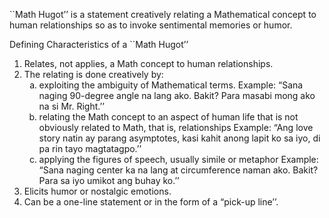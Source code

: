 ``Math Hugot'' is a statement creatively relating a Mathematical concept to  human relationships so as to invoke sentimental memories or humor.

Defining Characteristics of a ``Math Hugot''

1. Relates, not applies, a Math concept to human relationships. 
2. The relating is done creatively by: 
     a. exploiting the ambiguity of Mathematical terms. 
Example: "Sana naging 90-degree angle na lang ako. Bakit? Para masabi mong ako na si Mr. Right.''
     b. relating the Math concept to an aspect of human life that is not obviously related to Math, that is, relationships 
Example: "Ang love story natin ay parang asymptotes, kasi  kahit anong lapit ko sa iyo, di pa rin tayo magtatagpo.''
     c. applying the figures of speech, usually simile or metaphor 
Example: "Sana naging center ka na lang at circumference naman ako. Bakit? Para sa iyo umikot ang buhay ko.''
3. Elicits humor or nostalgic emotions. 
4. Can be a one-line statement or in the form of a "pick-up line''. 
 